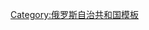{{Navbox
|name=卡巴爾達-巴爾卡爾共和國行政區劃
|title={{tsl|en|Administrative divisions of the Kabardino-Balkar Republic|卡巴爾達-巴爾卡爾共和國行政區劃}}
|state={{{state|autocollapse}}}
|listclass=hlist
|imageleft=[[File:Coat of Arms of Kabardino-Balkaria.svg|40px|Coat of arms of the Kabardino-Balkar Republic]]
|image={{flagicon|Kabardino-Balkaria|size=50px}}
|above=[[首府]]：[[納爾奇克]]
|group1=城鎮
|list1=
*[[巴克桑]]
*[[切格姆]]
*[[邁斯基]]
*[[納爾奇克]]
*[[納爾特卡拉]]
*[[普罗赫拉德内]]
*[[捷列克 (卡巴爾達-巴爾卡爾共和國)|捷列克]]
*[[特爾內奧茲]]
|group2=行政區
|list2=
*[[巴克桑區]]
*[[切格姆區]]
*[[切列克區]]
*[[厄爾布魯士區]]
*[[列斯肯區]]
*[[邁斯基區]]
*[[普羅赫拉德納亞區]]
*[[捷列克區 (卡巴爾達-巴爾卡爾共和國)|捷列克區]]
*[[烏爾萬區]]
*[[佐利斯科耶區]]
}}<noinclude>
{{collapsible option}}
[[Category:俄罗斯自治共和国模板]]
</noinclude>